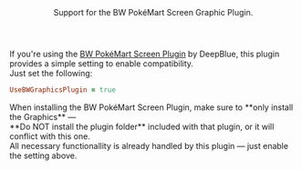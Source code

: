 <Header title="BW PokéMart Screen">
  Support for the BW PokéMart Screen Graphic Plugin.
</Header>

If you're using the [BW PokéMart Screen Plugin](https://eeveeexpo.com/resources/904/) by DeepBlue, this plugin provides a simple setting to enable compatibility.
<br/>
Just set the following:
<br/>
```ruby
UseBWGraphicsPlugin = true
```

<Callout type="attention">
  When installing the BW PokéMart Screen Plugin, make sure to **only install the Graphics** —
  <br/>**<Rd>Do NOT install the plugin folder</Rd>** included with that plugin, or it will conflict with this one.
  <br/>All necessary functionallity is already handled by this plugin — just enable the setting above.
</Callout>